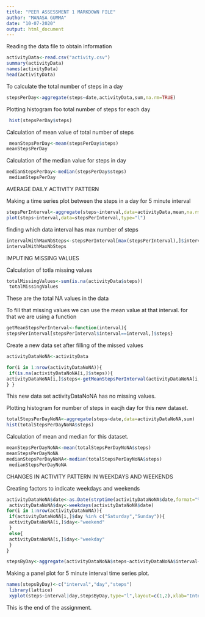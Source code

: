 ---
title: "PEER ASSESSMENT 1 MARKDOWN FILE"
author: "MANASA GUMMA"
date: "10-07-2020"
output: html_document
---

Reading the data file to obtain information


```{r setup}
activityData<-read.csv("activity.csv")
summary(activityData)
names(activityData)
head(activityData)
```
To calculate the total number of steps in a day
```{r}
stepsPerDay<-aggregate(steps~date,activityData,sum,na.rm=TRUE)
```
Plotting histogram foo total number of steps for each day
```{r}
 hist(stepsPerDay$steps)
```
Calculation of mean value of total number of steps
```{r}
 meanStepsPerDay<-mean(stepsPerDay$steps)
meanStepsPerDay
```
Calculation of the median value for steps in day
```{r}
medianStepsPerDay<-median(stepsPerDay$steps)
 medianStepsPerDay
```
AVERAGE DAILY ACTIVITY PATTERN

Making a time series plot between the steps in a day for 5 minute interval
```{r}
stepsPerInterval<-aggregate(steps~interval,data=activityData,mean,na.rm=TRUE)
plot(steps~interval,data=stepsPerInterval,type="l")
```
finding which data interval has max number of steps
```{r}
intervalWithMaxNbSteps<-stepsPerInterval[max(stepsPerInterval),]$interval
intervalWithMaxNbSteps
```

IMPUTING MISSING VALUES

Calculation of totla missing values
```{r}
totalMissingValues<-sum(is.na(activityData$steps))
 totalMissingValues
```
These are the total NA values in the data
 
To fill that missing values we can use the mean value at that interval. for that we are using a function

```{r}
getMeanStepsPerInterval<-function(interval){
stepsPerInterval[stepsPerInterval$interval==interval,]$steps}
```

Create a new data set after filling of the missed values
```{r}
activityDataNoNA<-activityData

for(i in 1:nrow(activityDataNoNA)){
 if(is.na(activityDataNoNA[i,]$steps)){
activityDataNoNA[i,]$steps<-getMeanStepsPerInterval(activityDataNoNA[i,]$interval)
} }
```

This new data set activityDataNoNA has no missing values.

Plotting histogram for number of steps in eacjh day for this new dataset.
```{r}
totalStepsPerDayNoNA<-aggregate(steps~date,data=activityDataNoNA,sum)
hist(totalStepsPerDayNoNA$steps)
```

Calculation of mean and median for this dataset.
```{r}
meanStepsPerDayNoNA<-mean(totalStepsPerDayNoNA$steps)
meanStepsPerDayNoNA
medianStepsPerDayNoNA<-median(totalStepsPerDayNoNA$steps)
 medianStepsPerDayNoNA
```

CHANGES IN ACTIVITY PATTERN IN WEEKDAYS AND WEEKENDS

Creating factors to indicate weekdays and weekends
```{r}
activityDataNoNA$date<-as.Date(strptime(activityDataNoNA$date,format="%Y-%m-%d"))
 activityDataNoNA$day<-weekdays(activityDataNoNA$date)
for(i in 1:nrow(activityDataNoNA)){
 if(activityDataNoNA[i,]$day %in% c("Saturday","Sunday")){
 activityDataNoNA[i,]$day<-"weekend"
 }
 else{
 activityDataNoNA[i,]$day<-"weekday"
 }
}

stepsByDay<-aggregate(activityDataNoNA$steps~activityDataNoNA$interval+activityDataNoNA$day,activityDataNoNA,mean)
```

Making a panel plot for 5 minute interval time series plot.
```{r}
names(stepsByDay)<-c("interval","day","steps")
 library(lattice)
 xyplot(steps~interval|day,stepsByDay,type="l",layout=c(1,2),xlab="Interval",ylab="Number of steps")
```

This is the end of the assignment.